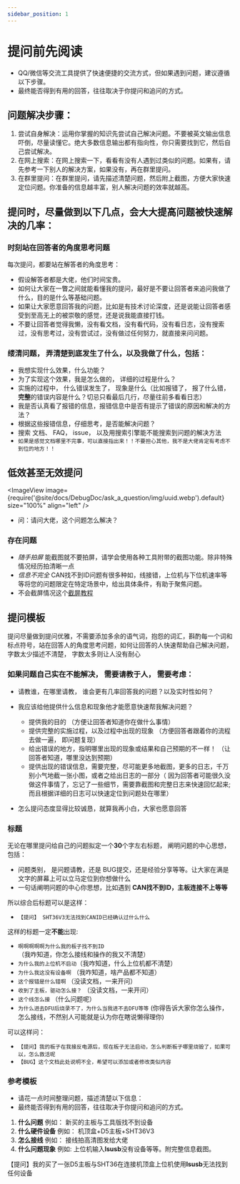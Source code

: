 ```yaml
---
sidebar_position: 1
---
```




# 提问前先阅读

  * QQ/微信等交流工具提供了快速便捷的交流方式，但如果遇到问题，建议遵循以下步骤。
  * 最终能否得到有用的回答，往往取决于你提问和追问的方式。

## 问题解决步骤：

  1. 尝试自身解决：运用你掌握的知识先尝试自己解决问题。不要被英文输出信息吓倒，尽量读懂它。绝大多数信息输出都有指向性，你只需要找到它，然后自己尝试解决。
  2. 在网上搜索：在网上搜索一下，看看有没有人遇到过类似的问题。如果有，请先参考一下别人的解决方案，如果没有，再在群里提问。
  3. 在群里提问：在群里提问，请先描述清楚问题，然后附上截图，方便大家快速定位问题。你准备的信息越丰富，别人解决问题的效率就越高。

## 提问时，尽量做到以下几点，会大大提高问题被快速解决的几率：

### 时刻站在回答者的角度思考问题

  每次提问，都要站在解答者的角度思考：
  * 假设解答者都是大佬，他们时间宝贵。
  * 如何让大家在一瞥之间就能看懂我的提问，最好是不要让回答者来追问我做了什么，目的是什么等基础问题。
  * 如果让大家愿意回答我的问题，比如是有技术讨论深度，还是说能让回答者感受到至高无上的被崇敬的感觉，还是说我能直接打钱。
  * 不要让回答者觉得我懒，没有看文档，没有看代码，没有看日志，没有搜索过，没有思考过，没有尝试过，没有做过任何努力，就直接来问问题。


### 缕清问题， 弄清楚到底发生了什么，以及我做了什么，包括：

  * 我想实现什么效果，什么功能？
  * 为了实现这个效果，我是怎么做的， 详细的过程是什么？
  * 实施的过程中， 什么错误发生了， 现象是什么（比如报错了， 报了什么错，**完整**的错误内容是什么？切忌只看最后几行，尽量往前多看看日志）
  * 我是否认真看了报错的信息，报错信息中是否有提示了错误的原因和解决的方法？
  * 根据这些报错信息，仔细思考，是否能解决问题？
  * 搜索 文档、 FAQ， issue， 以及用搜索引擎能不能搜索到问题的解决方法
  * `如果是感觉文档哪里不完事，可以直接指出来！！不要担心其他，我不是大佬肯定有考虑不到位的地方！！`


## 低效甚至无效提问

  <ImageView image={require('@site/docs/DebugDoc/ask_a_question/img/uuid.webp').default} size="100%" align="left" />
  * 问：请问大佬，这个问题怎么解决？

### 存在问题

  * *随手拍屏* 能截图就不要拍屏，请学会使用各种工具附带的截图功能。除非特殊情况经历拍清晰一点
  * *信息不完全* CAN找不到ID问题有很多种如，线接错，上位机与下位机速率等等将您的问题限定在特定场景中，给出具体条件，有助于聚焦问题。
  * 不会截屏情况这个[截屏教程](https://www.bilibili.com/video/BV1LB4y1t7jy/?spm_id_from=333.337.search-card.all.click&vd_source=36affb37d7228751cd1fcbbda487dfdf)
## 提问模板

提问尽量做到提问优雅，不需要添加多余的语气词，抱怨的词汇，斟酌每一个词和标点符号，站在回答人的角度思考问题，如何让回答的人快速帮助自己解决问题， 字数太少描述不清楚， 字数太多则让人没有耐心

### 如果问题自己实在不能解决， 需要请教于人， 需要考虑：

  * 请教谁，在哪里请教， 谁会更有几率回答我的问题？以及实时性如何？

  * 我应该给他提供什么信息和现象他才能愿意快速帮我解决问题？
    * 提供我的目的 （方便让回答者知道你在做什么事情）
    * 提供完整的实施过程，以及过程中出现的现象 （方便回答者跟着你的流程去做一遍， 即问题复现）
    * 给出错误的地方，指明哪里出现的现象或结果和自己预期的不一样！ （让回答者知道，哪里没达到预期）
    * 提供出现的错误信息，需要完整，尽可能更多地截图，更多的日志，千万别小气地截一张小图，或者之给出日志的一部分（ 因为回答者可能很久没做这件事情了，忘记了一些细节，需要靠截图和完整日志来快速回忆起来; 而且根据详细的日志可以快速定位到问题处在哪里）

  * 怎么提问态度显得比较诚恳，就算我再小白，大家也愿意回答

### 标题

  无论在哪里提问给自己的问题拟定一个**30**个字左右标题， 阐明问题的中心思想，包括：
  * 问题类别， 是问题请教，还是 BUG提交，还是经验分享等等。让大家在满是文字的屏幕上可以立马定位到你想做什么
  * 一句话阐明问题的中心你思想，比如遇到 **CAN找不到ID，主板连接不上等等**

  所以综合后标题可以是这样：
  * `【提问】 SHT36V3无法找到CANID已经确认过什么什么`

  这样的标题一定**不能**出现:
  * `啊啊啊啊啊为什么我的板子找不到ID`（我咋知道，你怎么接线和操作的我又不清楚）
  * `为什么我的上位机不启动`（我咋知道，什么上位机都不清楚）
  * `为什么我这没有设备啊` （我咋知道，啥产品都不知道）
  * `这个报错是什么错啊` （没读文档，一来开问）
  * `收到了主板，驱动怎么接？` （没读文档，一来开问）
  * `这个线怎么接` （什么问题呢）
  * `为什么进去DFU后烧录不了，为什么当我进不去DFU等等` (你得告诉大家你怎么操作，怎么接线，不然别人可能就是认为你在瞎说懒得理你)

  可以这样问：
  * `【提问】我的板子在我接反电源后，现在板子无法启动，怎么判断板子哪里烧毁了，如果可以，怎么救活呢`
  * `【BUG】这个文档此处说明不全，希望可以添加或者修改类似内容`

### 参考模板

  * 请花一点时间整理问题，描述清楚以下信息：
  * 最终能否得到有用的回答，往往取决于你提问和追问的方式。

  1. **什么问题**     例如： 新买的主板与工具版找不到设备
  2. **什么硬件设备**  例如： 机顶盒+D5主板+SHT36V3
  3. **怎么接线**     例如： 接线拍高清图发给大佬
  4. **什么问题现象**  例如: 上位机输入**lsusb**没有设备等等。附完整信息截图。

  【提问】我的买了一张D5主板与SHT36在连接机顶盒上位机使用**lsusb**无法找到任何设备